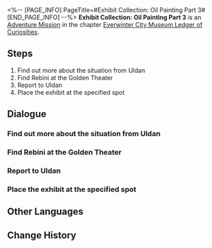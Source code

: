 <%-- [PAGE_INFO]
PageTitle=#Exhibit Collection: Oil Painting Part 3#
[END_PAGE_INFO] --%>
{{Stub|Dialogue, characters, and location(s)}}
{{Mission Infobox
|id            = 8001203
|title         = 
|image         = Mission Exhibit Collection: Oil Painting Part 3.png
|type          = Adventure
|event_name    = 
|chapter       = Everwinter City Museum Ledger of Curiosities
|requirements  = 
|summary       = Belobog's History and Culture Museum will be opening soon. Uldan is collecting appropriate exhibits to ensure a successful opening.<br />You have successfully collected a commissioned piece from a famed Belobogian painter.
|characters    = <!--characters that appear in this mission-->
|startLocation = <!--location as it intially appears on the mission screen-->
|world         = <!--i.e. Penacony-->
|area          = <!--i.e. A Child's Dream-->
|prev          = 
|next          = 
|exp           = 
|credits       = 
|stellarJade   = 
|other         = 
}}
'''Exhibit Collection: Oil Painting Part 3''' is an [[Adventure Mission]] in the chapter [[Everwinter City Museum Ledger of Curiosities]].

==Steps==
# Find out more about the situation from Uldan
# Find Rebini at the Golden Theater
# Report to Uldan
# Place the exhibit at the specified spot

<!--
==Gameplay Notes==

--><!--
==Trial Character==

-->
==Dialogue==
{{Stub Dialogue}}
===Find out more about the situation from Uldan===
{{Mission Description|type=adventure|location=<!--to be added-->|Belobog's History and Culture Museum will be opening soon. Uldan is collecting appropriate exhibits to ensure a successful opening.<br />This time, Uldan wishes you to collect a commissioned piece from Belobog's famed painter, Rebini.}}
{{Dialogue Start}}
:{{tx}}
{{Dialogue End}}

===Find Rebini at the Golden Theater===
{{Mission Description|type=adventure|location=<!--to be added-->|update|Belobog's History and Culture Museum will be opening soon. Uldan is collecting appropriate exhibits to ensure a successful opening.<br />This time, Uldan wishes you to collect a commissioned piece from Belobog's famed painter, Rebini.}}
{{Dialogue Start}}
:{{tx}}
{{Dialogue End}}

===Report to Uldan===
{{Mission Description|type=adventure|location=<!--to be added-->|update|Belobog's History and Culture Museum will be opening soon. Uldan is collecting appropriate exhibits to ensure a successful opening.<br />This time, Uldan wishes you to collect a commissioned piece from Belobog's famed painter, Rebini.}}
{{Dialogue Start}}
:{{tx}}
{{Dialogue End}}

===Place the exhibit at the specified spot===
{{Mission Description|type=adventure|location=<!--to be added-->|update|Belobog's History and Culture Museum will be opening soon. Uldan is collecting appropriate exhibits to ensure a successful opening.<br />This time, Uldan wishes you to collect a commissioned piece from Belobog's famed painter, Rebini.}}
{{Dialogue Start}}
:{{tx}}
{{Dialogue End}}

==Other Languages==
{{Other Languages
|en   = Exhibit Collection: Oil Painting Part 3
|zhs  = 藏品收集•油画•其三
|zht  = 館藏蒐集•油畫•其三
|ja   = 収蔵品収集・油絵・その3
|ko   = 소장품 수집•유화•3
|es   = Recolección de objeto: pintura al óleo III
|fr   = Collections du musée : Peinture à l'huile (partie 3)
|ru   = Сбор экспонатов: Картина III
|th   = คอลเลกชันวัตถุจัดแสดง: ภาพสีน้ำมัน 3
|vi   = Thu Thập Vật Sưu Tập - Tranh Sơn Dầu 3
|de   = Ausstellungssammlung: Ölgemälde (Teil 3)
|id   = Koleksi Pameran: Lukisan Cat Minyak (Bagian 3)
|pt   = Coleção de Obras: Pintura a Óleo Parte 3
}}

==Change History==
{{Change History|1.1}}
